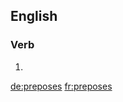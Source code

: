 ==English==

===Verb===
{{head|en}}

# {{en-third-person singular of|prepose}}

[[de:preposes]]
[[fr:preposes]]